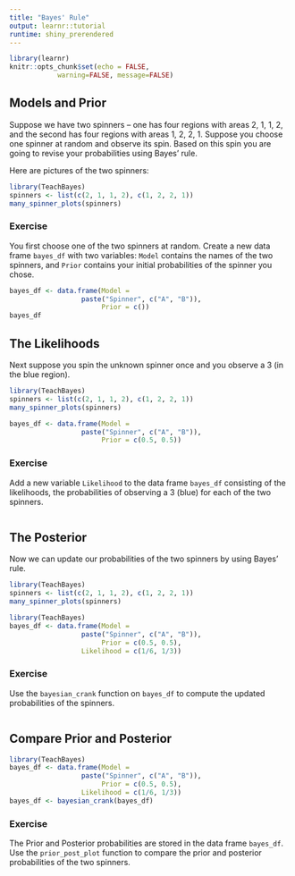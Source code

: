```yaml
---
title: "Bayes' Rule"
output: learnr::tutorial
runtime: shiny_prerendered
---
```


```r
library(learnr)
knitr::opts_chunk$set(echo = FALSE,
            warning=FALSE, message=FALSE)
```

## Models and Prior

Suppose we have two spinners -- one has four regions with areas 2, 1, 1, 2, and the second has four regions with areas 1, 2, 2, 1.  Suppose you choose one spinner at random and observe its spin.  Based on this spin you are going to revise your probabilities using Bayes' rule.

Here are pictures of the two spinners:

```r
library(TeachBayes)
spinners <- list(c(2, 1, 1, 2), c(1, 2, 2, 1))
many_spinner_plots(spinners)
```

### Exercise

You first choose one of the two spinners at random.  Create a new data frame `bayes_df` with two variables: `Model` contains the names of the two spinners, and `Prior` contains your initial probabilities of the spinner you chose. 


```r
bayes_df <- data.frame(Model = 
                  paste("Spinner", c("A", "B")),
                       Prior = c())
bayes_df
```

## The Likelihoods

Next suppose you spin the unknown spinner once and you observe a 3 (in the blue region).

```r
library(TeachBayes)
spinners <- list(c(2, 1, 1, 2), c(1, 2, 2, 1))
many_spinner_plots(spinners)
```

```r
bayes_df <- data.frame(Model = 
                  paste("Spinner", c("A", "B")),
                       Prior = c(0.5, 0.5))
```

### Exercise

Add a new variable `Likelihood` to the data frame `bayes_df` consisting of the likelihoods, the probabilities of observing a 3 (blue) for each of the two spinners.

```r

```

## The Posterior

Now we can update our probabilities of the two spinners by using Bayes' rule.

```r
library(TeachBayes)
spinners <- list(c(2, 1, 1, 2), c(1, 2, 2, 1))
many_spinner_plots(spinners)
```

```r
library(TeachBayes)
bayes_df <- data.frame(Model = 
                  paste("Spinner", c("A", "B")),
                       Prior = c(0.5, 0.5),
                  Likelihood = c(1/6, 1/3))
```

### Exercise

Use the `bayesian_crank` function on `bayes_df` to compute the updated probabilities of the spinners.

```r

```

## Compare Prior and Posterior

```r
library(TeachBayes)
bayes_df <- data.frame(Model = 
                  paste("Spinner", c("A", "B")),
                       Prior = c(0.5, 0.5),
                  Likelihood = c(1/6, 1/3))
bayes_df <- bayesian_crank(bayes_df)
```

### Exercise

The Prior and Posterior probabilities are stored in the data frame `bayes_df`.  Use the `prior_post_plot` function to compare the prior and posterior probabilities of the two spinners.

```r

```
